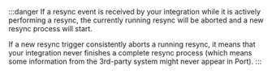 :::danger
If a resync event is received by your integration while it is actively performing a resync, the currently running resync will be aborted and a new resync process will start.

If a new resync trigger consistently aborts a running resync, it means that your integration never finishes a complete resync process (which means some information from the 3rd-party system might never appear in Port).
:::